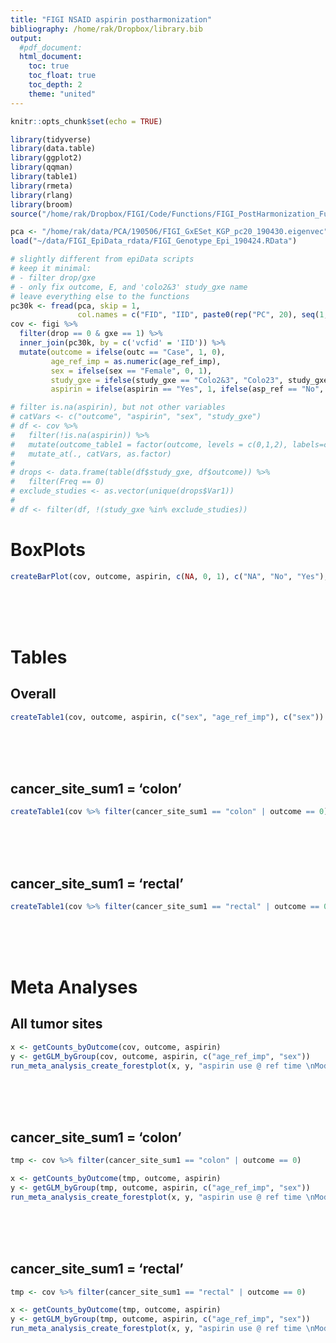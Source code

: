 ```yaml
---
title: "FIGI NSAID aspirin postharmonization"
bibliography: /home/rak/Dropbox/library.bib
output: 
  #pdf_document:
  html_document:
    toc: true
    toc_float: true
    toc_depth: 2
    theme: "united"
---
```


```r
knitr::opts_chunk$set(echo = TRUE)
```

<style type="text/css">
.main-container {
  max-width: 1800px !important;
  margin-left: auto;
  margin-right: auto;
}
</style>


```r
library(tidyverse)
library(data.table)
library(ggplot2)
library(qqman)
library(table1)
library(rmeta)
library(rlang)
library(broom)
source("/home/rak/Dropbox/FIGI/Code/Functions/FIGI_PostHarmonization_Functions.R")
```


```r
pca <- "/home/rak/data/PCA/190506/FIGI_GxESet_KGP_pc20_190430.eigenvec"
load("~/data/FIGI_EpiData_rdata/FIGI_Genotype_Epi_190424.RData")

# slightly different from epiData scripts
# keep it minimal: 
# - filter drop/gxe
# - only fix outcome, E, and 'colo2&3' study_gxe name
# leave everything else to the functions
pc30k <- fread(pca, skip = 1, 
               col.names = c("FID", "IID", paste0(rep("PC", 20), seq(1,20))))
cov <- figi %>%
  filter(drop == 0 & gxe == 1) %>% 
  inner_join(pc30k, by = c('vcfid' = 'IID')) %>% 
  mutate(outcome = ifelse(outc == "Case", 1, 0),
         age_ref_imp = as.numeric(age_ref_imp),
         sex = ifelse(sex == "Female", 0, 1),
         study_gxe = ifelse(study_gxe == "Colo2&3", "Colo23", study_gxe),
         aspirin = ifelse(aspirin == "Yes", 1, ifelse(asp_ref == "No", 0, NA)))

# filter is.na(aspirin), but not other variables
# catVars <- c("outcome", "aspirin", "sex", "study_gxe")
# df <- cov %>% 
#   filter(!is.na(aspirin)) %>% 
#   mutate(outcome_table1 = factor(outcome, levels = c(0,1,2), labels=c("Control", "Treatment", "P-value"))) %>% 
#   mutate_at(., catVars, as.factor)
# 
# drops <- data.frame(table(df$study_gxe, df$outcome)) %>% 
#   filter(Freq == 0)
# exclude_studies <- as.vector(unique(drops$Var1))
# 
# df <- filter(df, !(study_gxe %in% exclude_studies))

```


# BoxPlots {.tabset}
```r
createBarPlot(cov, outcome, aspirin, c(NA, 0, 1), c("NA", "No", "Yes"), c( "black", "cyan", "red"))

```
<br><br><br>


# Tables {.tabset}

## Overall
```r
createTable1(cov, outcome, aspirin, c("sex", "age_ref_imp"), c("sex"))
```
<br><br><br>

## cancer_site_sum1 = 'colon'
```r
createTable1(cov %>% filter(cancer_site_sum1 == "colon" | outcome == 0), outcome, aspirin, c("sex", "age_ref_imp"), c("sex"))
```
<br><br><br>

## cancer_site_sum1 = 'rectal'
```r
createTable1(cov %>% filter(cancer_site_sum1 == "rectal" | outcome == 0), outcome, aspirin, c("sex", "age_ref_imp"), c("sex"))
```
<br><br><br>




# Meta Analyses {.tabset}

## All tumor sites
```r
x <- getCounts_byOutcome(cov, outcome, aspirin)
y <- getGLM_byGroup(cov, outcome, aspirin, c("age_ref_imp", "sex"))
run_meta_analysis_create_forestplot(x, y, "aspirin use @ ref time \nModel: outcome~aspirin+age_ref_imp+sex") 
```
<br><br><br>

## cancer_site_sum1 = 'colon'
```r
tmp <- cov %>% filter(cancer_site_sum1 == "colon" | outcome == 0)

x <- getCounts_byOutcome(tmp, outcome, aspirin)
y <- getGLM_byGroup(tmp, outcome, aspirin, c("age_ref_imp", "sex"))
run_meta_analysis_create_forestplot(x, y, "aspirin use @ ref time \nModel: outcome~aspirin+age_ref_imp+sex")
```
<br><br><br>

## cancer_site_sum1 = 'rectal'
```r
tmp <- cov %>% filter(cancer_site_sum1 == "rectal" | outcome == 0)

x <- getCounts_byOutcome(tmp, outcome, aspirin)
y <- getGLM_byGroup(tmp, outcome, aspirin, c("age_ref_imp", "sex"))
run_meta_analysis_create_forestplot(x, y, "aspirin use @ ref time \nModel: outcome~aspirin+age_ref_imp+sex")
```
<br><br><br>